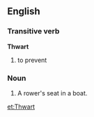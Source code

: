 ==English==
=== Transitive verb===
'''Thwart'''
# to prevent

===Noun===
#A rower's seat in a boat.

[[et:Thwart]]